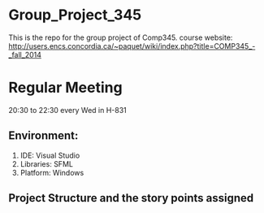 =Group_Project_345=
This is the repo for the group project of Comp345.
course website: http://users.encs.concordia.ca/~paquet/wiki/index.php?title=COMP345_-_fall_2014

=Regular Meeting=
20:30 to 22:30 every Wed in H-831

==Environment:==
#IDE: Visual Studio
#Libraries: SFML 
#Platform: Windows 


==Project Structure and the story points assigned ==
